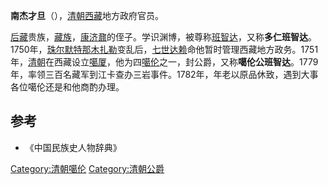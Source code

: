 '''南杰才旦'''（{{bo|z=དགའ་བཞི་པནདིཏ་མགོན་པོ་དངོས་གྲུབ་རབ་བརྟན|w=dga' bzhi pandita mgon po dngos grub rab brtan }}），[[清朝|清朝]][[西藏|西藏]]地方政府官员。

[[后藏|后藏]]贵族，[[藏族|藏族]]，[[康济鼐|康济鼐]]的侄子。学识渊博，被尊称[[班智达|班智达]]，又称'''多仁班智达'''。1750年，[[珠尔默特那木扎勒|珠尔默特那木扎勒]]变乱后，[[七世达赖|七世达赖]]命他暂时管理西藏地方政务。1751年，[[清朝|清朝]]在西藏设立[[噶厦|噶厦]]，他为四[[噶伦|噶伦]]之一，封公爵，又称'''噶伦公班智达'''。1779年，率领三百名藏军到江卡查办三岩事件。1782年，年老以原品休致，遇到大事各位噶伦还是和他商酌办理。

== 参考 ==
*《中国民族史人物辞典》

[[Category:清朝噶伦|Category:清朝噶伦]]
[[Category:清朝公爵|Category:清朝公爵]]